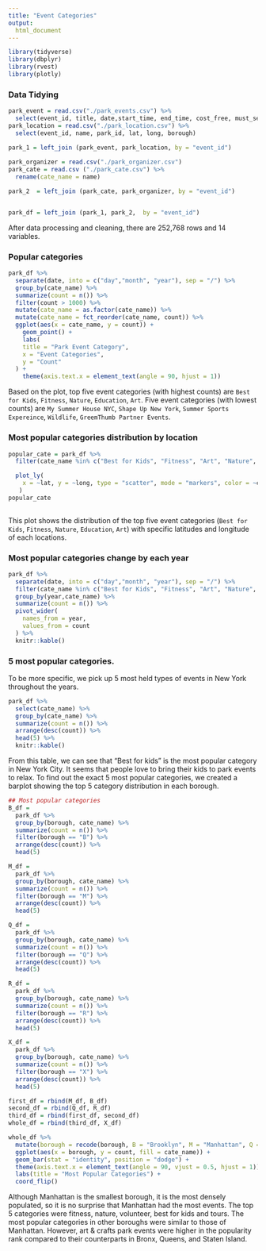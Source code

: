 ```yaml
---
title: "Event Categories"
output: 
  html_document
---
```


```r
library(tidyverse)
library(dbplyr)
library(rvest)
library(plotly)
```

### Data Tidying
```r
park_event = read.csv("./park_events.csv") %>% 
  select(event_id, title, date,start_time, end_time, cost_free, must_see)
park_location = read.csv("./park_location.csv") %>% 
  select(event_id, name, park_id, lat, long, borough)

park_1 = left_join (park_event, park_location, by = "event_id") 
 
park_organizer = read.csv("./park_organizer.csv")
park_cate = read.csv ("./park_cate.csv") %>% 
  rename(cate_name = name)

park_2  = left_join (park_cate, park_organizer, by = "event_id")


park_df = left_join (park_1, park_2,  by = "event_id")

```
After data processing and cleaning, there are 252,768 rows and 14 variables. 



### Popular categories
```r
park_df %>% 
  separate(date, into = c("day","month", "year"), sep = "/") %>% 
  group_by(cate_name) %>% 
  summarize(count = n()) %>% 
  filter(count > 1000) %>% 
  mutate(cate_name = as.factor(cate_name)) %>% 
  mutate(cate_name = fct_reorder(cate_name, count)) %>% 
  ggplot(aes(x = cate_name, y = count)) + 
    geom_point() + 
    labs(
    title = "Park Event Category",
    x = "Event Categories",
    y = "Count"
  ) +
    theme(axis.text.x = element_text(angle = 90, hjust = 1))
```

Based on the plot, top five event categories (with highest counts) are `Best for Kids`, `Fitness`, `Nature`, `Education`, `Art`. Five event categories (with lowest counts) are `My Summer House NYC`, `Shape Up New York`, `Summer Sports Expereince`, `Wildlife`, `GreemThumb Partner Events`. 

### Most popular categories distribution by location
```r
popular_cate = park_df %>% 
  filter(cate_name %in% c("Best for Kids", "Fitness", "Art", "Nature", "Education")) %>% 

  plot_ly(
    x = ~lat, y = ~long, type = "scatter", mode = "markers", color = ~cate_name
   )
popular_cate
  
```
This plot shows the distribution of the top five event categories (`Best for Kids`, `Fitness`, `Nature`, `Education`, `Art`) with specific latitudes and longitude of each locations. 

### Most popular categories change by each year
```r
park_df %>% 
  separate(date, into = c("day","month", "year"), sep = "/") %>% 
  filter(cate_name %in% c("Best for Kids", "Fitness", "Art", "Nature", "Education")) %>% 
  group_by(year,cate_name) %>% 
  summarize(count = n()) %>% 
  pivot_wider(
    names_from = year,
    values_from = count
  ) %>% 
  knitr::kable()
```
### 5 most popular categories.

To be more specific, we pick up 5 most held types of events in New York throughout the years. 

```r
park_df %>% 
  select(cate_name) %>% 
  group_by(cate_name) %>% 
  summarize(count = n()) %>% 
  arrange(desc(count)) %>% 
  head(5) %>% 
  knitr::kable()

```

From this table, we can see that "Best for kids" is the most popular category in New York City. It seems that people love to bring their kids to park events to relax. To find out the exact 5 most popular categories, we created a barplot showing the top 5 category distribution in each borough. 


```r
## Most popular categories
B_df = 
  park_df %>% 
  group_by(borough, cate_name) %>% 
  summarize(count = n()) %>% 
  filter(borough == "B") %>% 
  arrange(desc(count)) %>% 
  head(5)

M_df = 
  park_df %>% 
  group_by(borough, cate_name) %>% 
  summarize(count = n()) %>% 
  filter(borough == "M") %>% 
  arrange(desc(count)) %>% 
  head(5)

Q_df = 
  park_df %>% 
  group_by(borough, cate_name) %>% 
  summarize(count = n()) %>% 
  filter(borough == "Q") %>% 
  arrange(desc(count)) %>% 
  head(5) 

R_df = 
  park_df %>% 
  group_by(borough, cate_name) %>% 
  summarize(count = n()) %>% 
  filter(borough == "R") %>% 
  arrange(desc(count)) %>% 
  head(5)

X_df = 
  park_df %>% 
  group_by(borough, cate_name) %>% 
  summarize(count = n()) %>% 
  filter(borough == "X") %>% 
  arrange(desc(count)) %>% 
  head(5)

first_df = rbind(M_df, B_df)
second_df = rbind(Q_df, R_df)
third_df = rbind(first_df, second_df)
whole_df = rbind(third_df, X_df)

whole_df %>% 
  mutate(borough = recode(borough, B = "Brooklyn", M = "Manhattan", Q = "Queens", R = "State Island", X = "Bronx")) %>% 
  ggplot(aes(x = borough, y = count, fill = cate_name)) +
  geom_bar(stat = "identity", position = "dodge") +
  theme(axis.text.x = element_text(angle = 90, vjust = 0.5, hjust = 1)) +
  labs(title = "Most Popular Categories") +
  coord_flip()
```

Although Manhattan is the smallest borough, it is the most densely populated, so it is no surprise that Manhattan had the most events. The top 5 categories were fitness, nature, volunteer, best for kids and tours. The most popular categories in other boroughs were similar to those of Manhattan. However, art & crafts park events were higher in the popularity rank compared to their counterparts in Bronx, Queens, and Staten Island.




